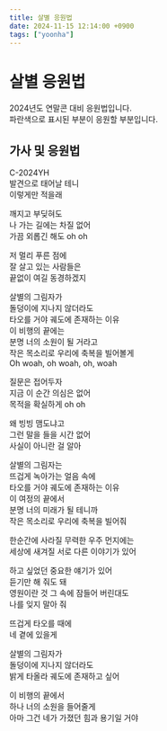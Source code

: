 ```yaml
---
title: 살별 응원법
date: 2024-11-15 12:14:00 +0900
tags: ["yoonha"]
---
```



# 살별 응원법

2024년도 연말콘 대비 응원법입니다.<br />
<BlueText>파란색</BlueText>으로 표시된 부분이 응원할 부분입니다.

## 가사 및 응원법

<BlueText>C-2024YH</BlueText><br />
발견으로 태어날 테니<br />
이렇게만 적을래<br />

<BlueText>깨지고 부딪혀도</BlueText><br />
나 가는 길에는 차질 없어<br />
가끔 외롭긴 해도 oh oh<br />

저 멀리 푸른 점에<br />
잘 살고 있는 사람들은<br />
끝없이 여길 동경하겠지<br />

살별의 그림자가<br />
<BlueText>돌덩이에 지나지 않더라도</BlueText><br />
타오를 거야 <BlueText>궤도에 존재하는 이유</BlueText><br />
이 비행의 끝에는<br />
<BlueText>분명 너의 소원이 될 거라고</BlueText><br />
작은 목소리로 <BlueText>우리에 축복을 빌어볼게</BlueText><br />
Oh woah, oh woah, oh, woah<br />

<BlueText>질문은 접어두자</BlueText><br />
지금 이 순간 의심은 없어<br />
목적을 확실하게 oh oh<br />

왜 빙빙 맴도냐고<br />
그런 말을 들을 시간 없어<br />
사실이 아니란 걸 알아<br />

살별의 그림자는<br />
<BlueText>뜨겁게 녹아가는 얼음 속에</BlueText><br />
타오를 거야 <BlueText>궤도에 존재하는 이유</BlueText><br />
이 여정의 끝에서<br />
<BlueText>분명 너의 미래가 될 테니까</BlueText><br />
작은 목소리로 <BlueText>우리에 축복을 빌어줘</BlueText><br />


<BlueText>한순간에 사라질 무력한 우주 먼지에는</BlueText><br />
<BlueText>세상에 새겨질 서로 다른 이야기가 있어</BlueText><br />

하고 싶었던 중요한 얘기가 있어<br />
듣기만 해 줘도 돼<br />
영원이란 것 그 속에 잠들어 버린대도<br />
나를 잊지 말아 줘<br />


<BlueText>뜨겁게 타오를 때에</BlueText><br />
<BlueText>네 곁에 있을게</BlueText><br />

살별의 그림자가<br />
<BlueText>돌덩이에 지나지 않더라도</BlueText><br />
밝게 타올라 <BlueText>궤도에 존재하고 싶어</BlueText><br />


<BlueText>이 비행의 끝에서</BlueText><br />
<BlueText>하나 너의 소원을 들어줄게</BlueText><br />
<BlueText>아마 그건 네가 가졌던 힘과 용기일 거야</BlueText><br />